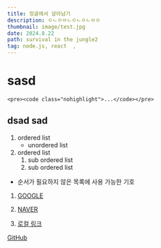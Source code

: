 ```yaml
---
title: 정글에서 살아남기
description: ㅇㄴㅇㅁㄴㅇㄴㅇㄴㅁㅇ
thumbnail: image/test.jpg
date: 2024.8.22
path: survival in the jungle2
tag: node.js, react  ,
---
```


# sasd

```
<pre><code class="nohighlight">...</code></pre>

```

## dsad sad

1. ordered list
   - unordered list
2. ordered list
   1. sub ordered list
   2. sub ordered list

- 순서가 필요하지 않은 목록에 사용 가능한 기호

1. [GOOGLE](https://google.com)

2. [NAVER](https://naver.com "여기에 쓰는 링크 설명은 사용자에게 보이지 않아요")

3. [로컬 링크](../)

[GitHub](https://github.com)
